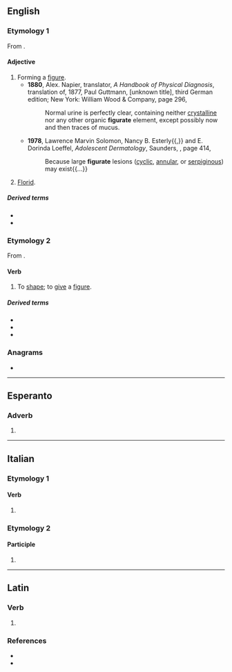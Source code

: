 ==English==

===Etymology 1===
From {{suffix|en|figure|ate|pos2=adjective-forming suffix}}.

====Adjective====
{{en-adj|-}}

# Forming a [[figure]].
#* '''1880''', Alex. Napier, translator, ''A Handbook of Physical Diagnosis'', translation of, 1877, Paul Guttmann, [unknown title], third German edition; New York: William Wood & Company, page 296,
#*: Normal urine is perfectly clear, containing neither [[crystalline]] nor any other organic '''figurate''' element, except possibly now and then traces of mucus.
#* '''1978''', Lawrence Marvin Solomon, Nancy B. Esterly{{,}} and E. Dorinda Loeffel, ''Adolescent Dermatology'', Saunders, {{ISBN|0721684920}}, page 414,
#*: Because large '''figurate''' lesions ([[cyclic]], [[annular]], or [[serpiginous]]) may exist{{...}}
# {{lb|en|music}} [[florid|Florid]].

=====Derived terms=====
* {{l|en|figurate number}}
* {{l|en|figurately}}

===Etymology 2===
From {{suffix|en|figure|ate|pos2=verb-forming suffix}}.

====Verb====
{{en-verb}}

# To [[shape]]; to [[give]] a [[figure]].

=====Derived terms=====
* {{l|en|prefigurate}}
* {{l|en|refigurate}}
* {{l|en|figuration}}

===Anagrams===
* {{anagrams|en|a=aefgirtu|fruitage}}

----

==Esperanto==

===Adverb===
{{eo-part}}

# {{eo-form of|figur|ate}}

----

==Italian==

===Etymology 1===

====Verb====
{{head|it|verb form}}

# {{inflection of|it|figurare||2|p|pres|indc|;|2|p|impr}}

===Etymology 2===

====Participle====
{{head|it|past participle form|g=f-p}}

# {{feminine plural of|it|figurato}}

----

==Latin==

===Verb===
{{la-verb-form|figūrāte}}

# {{inflection of|la|figūrō||2|p|pres|actv|impr}}

===References===
* {{R:L&S}}
* {{R:Gaffiot}}